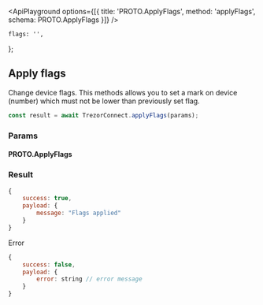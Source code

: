 

<ApiPlayground
    options={[{ title: 'PROTO.ApplyFlags', method: 'applyFlags', schema: PROTO.ApplyFlags }]}
/>

    flags: '',
};

## Apply flags

Change device flags. This methods allows you to set a mark on device (number) which must not be lower than
previously set flag.

```javascript
const result = await TrezorConnect.applyFlags(params);
```

### Params

#### PROTO.ApplyFlags

<ParamsTable schema={PROTO.ApplyFlags} descriptions={paramDescriptions} />

### Result

```javascript
{
    success: true,
    payload: {
        message: "Flags applied"
    }
}

```

Error

```javascript
{
    success: false,
    payload: {
        error: string // error message
    }
}
```
